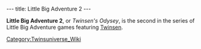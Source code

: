 ---
title: Little Big Adventure 2
---

{{stub}}
{{Infobox game
|title = Little Big Adventure 2
|image = Little_Big_Adventure_2.jpg
|size = //optional
|developer = Adeline Software International
|publisher = Electronic Arts, Activision
|engine = 
|version = 
|platform = MS-DOS, Windows
|releasedate = June 1997
|genre = Action-Adventure
|mode = Single Player
|rating = 
|media = 
|requirements = 
}}
'''Little Big Adventure 2''', or ''Twinsen's Odysey'', is the second in the series of Little Big Adventure games featuring [[Twinsen]].
[[Category:Twinsuniverse_Wiki]]